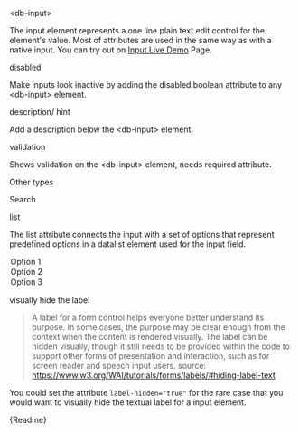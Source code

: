 

<Meta title="05-Data-Input/Input/Intro" />

<db-headline variant="1">&lt;db-input&gt;</db-headline>

The input element represents a one line plain text edit control for the element's value. Most of attributes are used in the same way as with a native input. You can try out on <a href="/story/db-input--live-demo">Input Live Demo</a> Page.

<Canvas>
  <db-input label="Semitransparent" Name="input-name"></db-input>
  <db-input label="White" Name="input-name" variant="white"></db-input>
  <db-input label="Solid" Name="input-name" variant="solid"></db-input>
  <db-input label="Outline" Name="input-name" variant="outline"></db-input>
</Canvas>

<db-headline variant="2">disabled</db-headline>

Make inputs look inactive by adding the disabled boolean attribute to any &lt;db-input&gt; element.

<Canvas>
  <db-input label="Inputfield" Name="input-name" disabled></db-input>
</Canvas>

<db-headline variant="2">description/ hint</db-headline>

Add a description below the &lt;db-input&gt; element.

<Canvas>
  <db-input
    label="Inputfield"
    Name="input-name"
    description="A clue, a clue"
  ></db-input>
</Canvas>

<db-headline variant="2">validation</db-headline>

Shows validation on the &lt;db-input&gt; element, needs required attribute.

<Canvas>
  <db-input
    label="Inputfield"
    Name="input-name"
    value="Valid"
    required
    minlength={3}
  ></db-input>
  <db-input
    label="Inputfield"
    Name="input-name"
    required
    minlength={3}
  ></db-input>
</Canvas>

<db-headline variant="2">Other types</db-headline>

<Canvas>
  <db-input
    label="Color"
    Name="input-name"
    type="color"
    description="Only colors are allowed"
  ></db-input>
  <db-input
    label="Email"
    Name="input-name"
    type="email"
    description="Only emails are allowed"
  ></db-input>
  <db-input
    label="Password"
    Name="input-name"
    type="password"
    description="Only passwords are allowed"
  ></db-input>
  <db-input
    label="Number"
    Name="input-name"
    type="number"
    description="Only numbers are allowed"
  ></db-input>
  <db-input
    label="Date"
    Name="input-name"
    type="date"
    description="Only dates are allowed"
  ></db-input>
  <db-input
    label="Month"
    Name="input-name"
    type="month"
    description="Only months are allowed"
  ></db-input>
  <db-input
    label="Week"
    Name="input-name"
    type="week"
    description="Only weeks are allowed"
  ></db-input>
  <db-input
    label="Time"
    Name="input-name"
    type="time"
    description="Only times are allowed"
  ></db-input>
</Canvas>

<db-headline variant="2">Search</db-headline>

<Canvas>
  <db-input
    label="Inputfield"
    Name="input-name"
    type="search"
    placeholder="Search me"
  ></db-input>
</Canvas>

<db-headline variant="2">list</db-headline>

The list attribute connects the input with a set of options that represent predefined options in a datalist element used for the input field.

<Canvas>
  <db-input label="Inputfield" Name="input-name" list="datalist">
    <option value="Value 1">Option 1</option>
    <option value="Value 2">Option 2</option>
    <option value="Value 3">Option 3</option>
  </db-input>
</Canvas>

<db-headline variant="2">visually hide the label</db-headline>

> A label for a form control helps everyone better understand its purpose. In some cases, the purpose may be clear enough from the context when the content is rendered visually. The label can be hidden visually, though it still needs to be provided within the code to support other forms of presentation and interaction, such as for screen reader and speech input users.
source: <https://www.w3.org/WAI/tutorials/forms/labels/#hiding-label-text>

You could set the attribute `label-hidden="true"` for the rare case that you would want to visually hide the textual label for a input element.

<Canvas>
<db-input label="Semitransparent" name="input-name" label-hidden="true"></db-input>
</Canvas>

<Markdown>{Readme}</Markdown>
